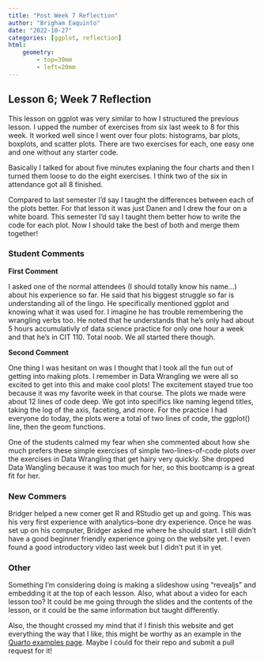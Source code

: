 ```yaml
---
title: "Post Week 7 Reflection"
author: "Brigham Eaquinto"
date: "2022-10-27"
categories: [ggplot, reflection]
html:
    geometry: 
        - top=30mm
        - left=20mm
---
```


## Lesson 6; Week 7 Reflection

This lesson on ggplot was very similar to how I structured the previous lesson. I upped the number of exercises from six last week to 8 for this week. It worked well since I went over four plots: histograms, bar plots, boxplots, and scatter plots. There are two exercises for each, one easy one and one without any starter code. 

Basically I talked for about five minutes explaning the four charts and then I turned them loose to do the eight exercises. I think two of the six in attendance got all 8 finished. 

Compared to last semester I'd say I taught the differences between each of the plots better. For that lesson it was just Danen and I drew the four on a white board. This semester I'd say I taught them better how to write the code for each plot. Now I should take the best of both and merge them together!

### Student Comments 

**First Comment** 

I asked one of the normal attendees (I should totally know his name...) about his experience so far. He said that his biggest struggle so far is understanding all of the lingo. He specifically mentioned ggplot and knowing what it was used for. I imagine he has trouble remembering the wrangling verbs too. He noted that he understands that he's only had about 5 hours accumulativly of data science practice for only one hour a week and that he's in CIT 110. Total noob. We all started there though. 

**Second Comment**

One thing I was hesitant on was I thought that I took all the fun out of getting into making plots. I remember in Data Wrangling we were all so excited to get into this and make cool plots! The excitement stayed true too because it was my favorite week in that course. The plots we made were about 12 lines of code deep. We got into specifics like naming legend titles, taking the log of the axis, faceting, and more. For the practice I had everyone do today, the plots were a total of two lines of code, the ggplot() line, then the geom functions. 

One of the students calmed my fear when she commented about how she much prefers these simple exercises of simple two-lines-of-code plots over the exercises in Data Wrangling that get hairy very quickly. She dropped Data Wangling because it was too much for her, so this bootcamp is a great fit for her.


### New Commers 

Bridger helped a new comer get R and RStudio get up and going. This was his very first experience with analytics--bone dry experience. Once he was set up on his computer, Bridger asked me where he should start. I still didn't have a good beginner friendly experience going on the website yet. I even found a good introductory video last week but I didn't put it in yet.

### Other

Something I'm considering doing is making a slideshow using "revealjs" and embedding it at the top of each lesson. Also, what about a video for each lesson too? It could be me going through the slides and the contents of the lesson, or it could be the same information but taught differently. 

Also, the thought crossed my mind that if I finish this website and get everything the way that I like, this might be worthy as an example in the [Quarto examples page](https://quarto.org/docs/gallery/#websites). Maybe I could for their repo and submit a pull request for it! 